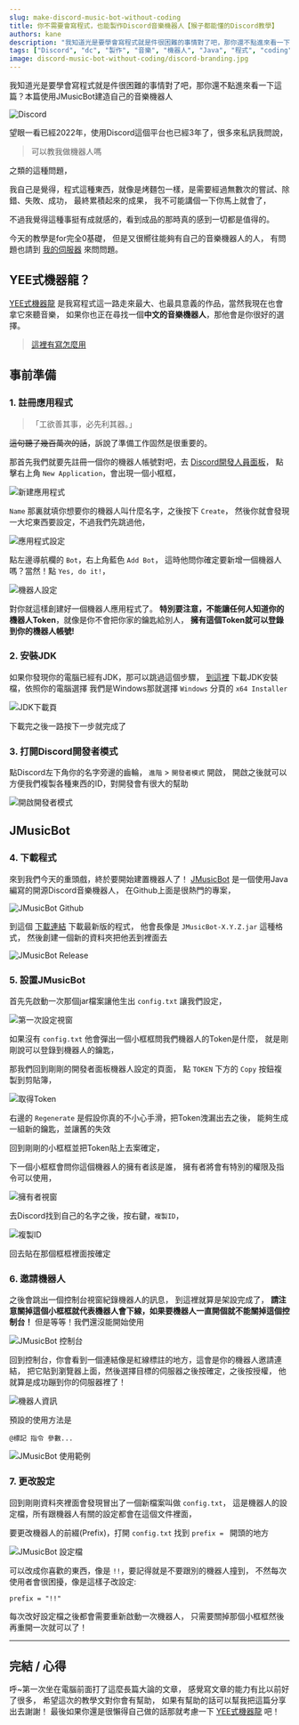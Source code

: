 ---
slug: make-discord-music-bot-without-coding
title: 你不需要會寫程式，也能製作Discord音樂機器人【猴子都能懂的Discord教學】
authors: kane
description: "我知道光是要學會寫程式就是件很困難的事情對了吧，那你還不點進來看一下這篇？今天的教學是for完全0基礎，但是又很嚮往能夠製作出自己的機器人的人，本篇使用JMusicBot建造自己的音樂機器人"
tags: ["Discord", "dc", "製作", "音樂", "機器人", "Java", "程式", "coding", "2022", "JMusicBot", "教學", "Rythm", "Groovy"]
image: discord-music-bot-without-coding/discord-branding.jpg
---


<head>
	<link rel="canonical" href="https://yeecord.co/blog/make-discord-music-bot-without-coding/"/>
</head>

我知道光是要學會寫程式就是件很困難的事情對了吧，那你還不點進來看一下這篇？本篇使用JMusicBot建造自己的音樂機器人

![Discord](make-discord-music-bot-without-coding/discord-branding.jpg)

望眼一看已經2022年，使用Discord這個平台也已經3年了，很多來私訊我問說，
> 可以教我做機器人嗎

之類的這種問題，

我自己是覺得，程式這種東西，就像是烤麵包一樣，是需要經過無數次的嘗試、除錯、失敗、成功，
最終累積起來的成果， 我不可能講個一下你馬上就會了，


不過我覺得這種事挺有成就感的，看到成品的那時真的感到一切都是值得的。

今天的教學是for完全0基礎， 但是又很嚮往能夠有自己的音樂機器人的人，
有問題也請到 [我的伺服器](https://discord.gg/ct2ufag) 來問問題。

## YEE式機器龍？
[YEE式機器龍](https://yeecord.co/) 是我寫程式這一路走來最大、也最具意義的作品，當然我現在也會拿它來聽音樂，
如果你也正在尋找一個**中文的音樂機器人**，那他會是你很好的選擇。
> [這裡有寫怎麼用](/blog/how-to-invite-bot/)

<!--truncate-->

<Adsense/>

## 事前準備
### 1. 註冊應用程式
> 「工欲善其事，必先利其器。」

~~這句聽了幾百萬次的話~~，訴說了準備工作固然是很重要的。

那首先我們就要先註冊一個你的機器人帳號對吧，去 [Discord開發人員面板](https://discord.com/developers/applications)，
點擊右上角 `New Application`，會出現一個小框框，

![新建應用程式](make-discord-music-bot-without-coding/new-application.png)

`Name` 那裏就填你想要你的機器人叫什麼名字，之後按下 `Create`，
然後你就會發現一大坨東西要設定，不過我們先跳過他，

![應用程式設定](make-discord-music-bot-without-coding/app.jpeg)

點左邊導航欄的 `Bot`，右上角藍色 `Add Bot`，
這時他問你確定要新增一個機器人嗎？當然！點 `Yes, do it!`，

![機器人設定](make-discord-music-bot-without-coding/bot.png)

對你就這樣創建好一個機器人應用程式了。
**特別要注意，不能讓任何人知道你的機器人Token**，就像是你不會把你家的鑰匙給別人，
**擁有這個Token就可以登錄到你的機器人帳號!**

<Adsense/>

### 2. 安裝JDK
如果你發現你的電腦已經有JDK，那可以跳過這個步驟，
[到這裡](https://www.oracle.com/java/technologies/downloads/) 下載JDK安裝檔，依照你的電腦選擇
我們是Windows那就選擇 `Windows` 分頁的 `x64 Installer`

![JDK下載頁](make-discord-music-bot-without-coding/jdk.png)

下載完之後一路按下一步就完成了

### 3. 打開Discord開發者模式
點Discord左下角你的名字旁邊的齒輪， `進階` > `開發者模式` 開啟，
開啟之後就可以方便我們複製各種東西的ID，對開發會有很大的幫助

![開啟開發者模式](make-discord-music-bot-without-coding/enable-dev-mode.png)

<Adsense/>

## JMusicBot
### 4. 下載程式
來到我們今天的重頭戲，終於要開始建置機器人了！
[JMusicBot](https://github.com/jagrosh/MusicBot) 是一個使用Java編寫的開源Discord音樂機器人， 在Github上面是很熱門的專案，

![JMusicBot Github](make-discord-music-bot-without-coding/jmusicbot-github.png)

到這個 [下載連結](https://github.com/jagrosh/MusicBot/releases/latest) 下載最新版的程式，
他會長像是 `JMusicBot-X.Y.Z.jar` 這種格式，
然後創建一個新的資料夾把他丟到裡面去

![JMusicBot Release](make-discord-music-bot-without-coding/jmusicbot-download.png)

<Adsense/>

### 5. 設置JMusicBot
首先先啟動一次那個jar檔案讓他生出 `config.txt` 讓我們設定，

![第一次設定視窗](make-discord-music-bot-without-coding/first-prompt.png)

如果沒有 `config.txt` 他會彈出一個小框框問我們機器人的Token是什麼，
就是剛剛說可以登錄到機器人的鑰匙，

那我們回到剛剛的開發者面板機器人設定的頁面，
點 `TOKEN` 下方的 `Copy` 按鈕複製到剪貼簿，

![取得Token](make-discord-music-bot-without-coding/get-token.png)

右邊的 `Regenerate` 是假設你真的不小心手滑，把Token洩漏出去之後，
能夠生成一組新的鑰匙，並讓舊的失效

回到剛剛的小框框並把Token貼上去案確定，

<Adsense/>

下一個小框框會問你這個機器人的擁有者該是誰，
擁有者將會有特別的權限及指令可以使用，

![擁有者視窗](make-discord-music-bot-without-coding/owner-prompt.png)

去Discord找到自己的名字之後，按右鍵，`複製ID`，

![複製ID](make-discord-music-bot-without-coding/get-your-id.png)

回去貼在那個框框裡面按確定

### 6. 邀請機器人
之後會跳出一個控制台視窗紀錄機器人的訊息，
到這裡就算是架設完成了，
**請注意關掉這個小框框就代表機器人會下線，如果要機器人一直開個就不能關掉這個控制台！**
但是等等！我們還沒能開始使用

![JMusicBot 控制台](make-discord-music-bot-without-coding/console.png)

回到控制台，你會看到一個連結像是紅線標註的地方，這會是你的機器人邀請連結，
把它貼到瀏覽器上面，然後選擇目標的伺服器之後按確定，之後按授權，
他就算是成功蹦到你的伺服器裡了！

![機器人資訊](make-discord-music-bot-without-coding/bot-info.png)

預設的使用方法是

```
@標記 指令 參數...
```

![JMusicBot 使用範例](make-discord-music-bot-without-coding/example.png)

<Adsense/>

### 7. 更改設定
回到剛剛資料夾裡面會發現冒出了一個新檔案叫做 `config.txt`，
這是機器人的設定檔，所有跟機器人有關的設定都會在這個文件裡面，


要更改機器人的前綴(Prefix)，打開 `config.txt` 找到 `prefix = ` 開頭的地方

![JMusicBot 設定檔](make-discord-music-bot-without-coding/config-prefix.png)

可以改成你喜歡的東西，像是 `!!`，要記得就是不要跟別的機器人撞到，
不然每次使用者會很困擾，像是這樣子改設定:
```
prefix = "!!"
```

每次改好設定檔之後都會需要重新啟動一次機器人，
只需要關掉那個小框框然後再重開一次就可以了！

<Adsense/>

---

## 完結 / 心得
呼~第一次坐在電腦前面打了這麼長篇大論的文章，
感覺寫文章的能力有比以前好了很多，
希望這次的教學文對你會有幫助，
如果有幫助的話可以幫我把這篇分享出去謝謝！
最後如果你還是很懶得自己做的話那就考慮一下 [YEE式機器龍](https://yeecord.co/) 吧！